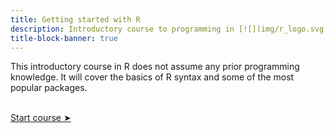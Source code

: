 ```yaml
---
title: Getting started with R
description: Introductory course to programming in [![](img/r_logo.svg.png){width="4%" fig-alt="noshadow"}](https://www.r-project.org/)
title-block-banner: true
---
```


:::{.topdef}

This introductory course in R does not assume any prior programming knowledge. It will cover the basics of R syntax and some of the most popular packages.

:::

<br>
[[Start course ➤](run_r_intro.qmd)]{.topinline}
